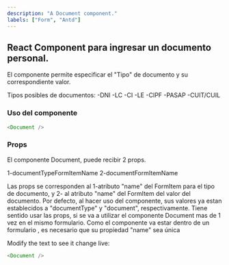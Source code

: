 ```yaml
---
description: "A Document component."
labels: ["Form", "Antd"]
---
```



## React Component para ingresar un documento personal.

El componente permite especificar el "Tipo" de documento y su correspondiente valor.

Tipos posibles de documentos:
-DNI
-LC
-CI
-LE
-CIPF
-PASAP
-CUIT/CUIL

### Uso del componente

```js
<Document />
```

### Props

El componente Document, puede recibir 2 props.

1-documentTypeFormItemName
2-documentFormItemName

Las props se corresponden al 1-atributo "name" del FormItem para el tipo de documento, y 2- al atributo "name" del FormItem del valor del documento.
Por defecto, al hacer uso del componente, sus valores ya estan establecidos a "documentType" y "document", respectivamente.
Tiene sentido usar las props, si se va a utilizar el componente Document mas de 1 vez en el mismo formulario.
Como el componente va estar dentro de un formulario , es necesario que su propiedad "name" sea única

Modify the text to see it change live:

```js live
<Document />
```
